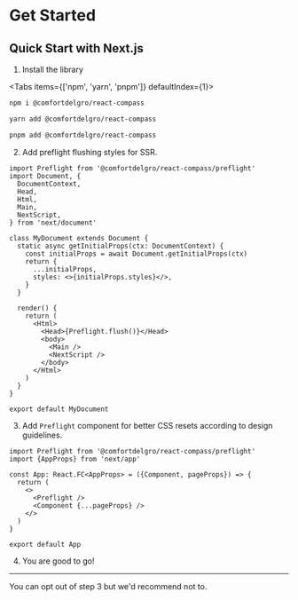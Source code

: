 # Get Started

<div
  className='w-full h-60 bg-gray-100 bg-no-repeat bg-cover'
  style={{
    backgroundImage: 'url(/workbench-design/banner.png)',
  }}
/>

## Quick Start with Next.js

1. Install the library


<Tabs items={['npm', 'yarn', 'pnpm']} defaultIndex={1}>
  <Tab>

```bash
npm i @comfortdelgro/react-compass
```

  </Tab>
  <Tab>

```bash
yarn add @comfortdelgro/react-compass
```

  </Tab>
  <Tab>

```bash
pnpm add @comfortdelgro/react-compass
```

  </Tab>
</Tabs>

2. Add preflight flushing styles for SSR.

```tsx {22} filename="_document.tsx"
import Preflight from '@comfortdelgro/react-compass/preflight'
import Document, {
  DocumentContext,
  Head,
  Html,
  Main,
  NextScript,
} from 'next/document'

class MyDocument extends Document {
  static async getInitialProps(ctx: DocumentContext) {
    const initialProps = await Document.getInitialProps(ctx)
    return {
      ...initialProps,
      styles: <>{initialProps.styles}</>,
    }
  }

  render() {
    return (
      <Html>
        <Head>{Preflight.flush()}</Head>
        <body>
          <Main />
          <NextScript />
        </body>
      </Html>
    )
  }
}

export default MyDocument
```

3. Add `Preflight` component for better CSS resets according to design guidelines.

```tsx {7} filename="_app.tsx"
import Preflight from '@comfortdelgro/react-compass/preflight'
import {AppProps} from 'next/app'

const App: React.FC<AppProps> = ({Component, pageProps}) => {
  return (
    <>
      <Preflight />
      <Component {...pageProps} />
    </>
  )
}

export default App
```

4. You are good to go!

---

<Callout>You can opt out of step 3 but we'd recommend not to.</Callout>
